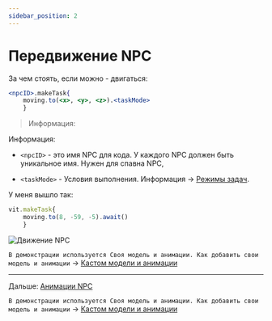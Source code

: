 ```yaml
---
sidebar_position: 2
---
```


# Передвижение NPC

За чем стоять, если можно - двигаться:

```jsx
<npcID>.makeTask{
    moving.to(<x>, <y>, <z>).<taskMode>
    }
```


> Информация:

Информация:


- `<npcID>` - это имя NPC для кода. У каждого NPC должен быть уникальное имя. Нужен для спавна NPC,

- `<taskMode>` - Условия выполнения. Информация -> [Режимы задач](../extra/taskMode).

У меня вышло так:

```jsx
vit.makeTask{
    moving.to(8, -59, -5).await()
    }
```

![Движение NPC](../../../static/img/he-guide/moveNPC.gif)

```В демонстрации используется Своя модель и анимации. Как добавить свои модель и анимации``` -> [Кастом модели и анимации](../extra/custom-Models-and-Anims)

---

Дальше: [Анимации NPC](./anim-npc)

```В демонстрации используется Своя модель и анимации. Как добавить свои модель и анимации``` -> [Кастом модели и анимации](../extra/custom-Models-and-Anims)

